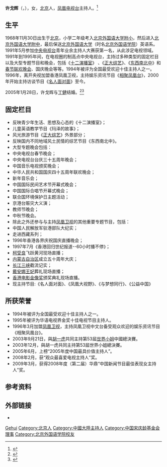 '''许戈辉'''（{{lang-en|Olivia Xu}}，{{bd|1968年|11月30日}}），女，[[北京|北京]]人，[[凤凰电视台|凤凰电视台]]主持人。<ref>{{Cite web|title=主持人资料库――许戈辉|url=http://media.people.com.cn/GB/64901/71055/index.html|accessdate=2020-06-24|work=人民网|archive-date=2020-05-05|archive-url=https://web.archive.org/web/20200505054414/http://media.people.com.cn/GB/64901/71055/index.html|dead-url=no}}</ref>

== 生平 ==
1968年11月30日出生于[[北京|北京]]，小学二年级考入[[北京外国语大学附小|北京外国语大学附小]]，然后进入[[北京外国语大学附中|北京外国语大学附中]]，最后保送[[北京外国语大学|北京外国语大学]]（时名[[北京外国语学院|北京外国语学院]]）英语系。1991年5月参加[[中国中央电视台|中央电视台]]青年业余主持人大赛获第一名，从此涉足电视领域。1991年到1995年间，在电视圈的制高点中央电视台，主持过多种类型的固定栏目以及大型专题节目和晚会，包括《[[十二演播室|十二演播室]]》 、《[[正大综艺|正大综艺]]》、《[[东西南北中|东西南北中]]》和[[春节联欢晚会|春节联欢晚会]]、国庆晚会等等。1994年被评为全国最受欢迎十佳主持人之一。 1996年，离开央视加盟香港凤凰卫视，主持娱乐资讯节目《[[相聚凤凰台|相聚凤凰台]]》，2000年开始主持访谈节目《[[名人面对面|名人面对面]]》至今。

2005年1月28日，许戈辉与[[丁健_(企业家)|丁健]]结婚。<ref>{{cite news |title=组图：盘点嫁给财经大佬的中国女主持人【3】--财经--人民网 |url=http://finance.people.com.cn/stock/n/2012/1119/c67815-19623259-3.html |accessdate=2021-11-05 |work=人民网}}</ref><ref>{{cite news |title=嫁给了IT精英的美女主持们 |url=http://www.ce.cn/xwzx/rwzkt/200510/24/t20051024_5003754.shtml |accessdate=2021-11-05 |work=中国经济网——国家经济门户}}</ref>

==固定栏目==
* 反映青少年生活、思想及心态的《十二演播室》；
* 儿童英语教学节目《玛泽的故事》；
* 风光旅游节目《[[正大综艺|正大综艺]]》外景部分；
* 反映国内不同地域风土民情的综艺节目《东西南北中》。
* 大型专题晚会包括：
* 中央电视台春节晚会；
* 中央电视台台庆三十五周年晚会；
* 中国音乐电视颁奖晚会；
* 中华人民共和国国庆四十五周年联欢晚会；
* 新年音乐会；
* 中国国际民间艺术节开幕式晚会；
* 中国国际合唱节开幕式晚会；
* 联合国环境保护日主题活动；
* 京港台赈灾大义演；
* 教师节晚会；
* 中秋节晚会。
* 除此之外还参与与主持[[凤凰卫视|凤凰卫视]]的其他重要专题节目，包括：
* 中国人民解放军驻港部队大纪实；
* 走进西藏系列；
* 1996年香港各界庆祝国庆直播晚会；
* 1997年7月《香港回归世纪报道--60小时播不停》；
* [[柯受良|柯受良]]飞跃黄河现场直播；
* [[内蒙古自治区|内蒙古自治区]]成立五十周年大庆；
* [[长江三峡|长江三峡]]截流记实；
* [[戴安娜王妃|戴安娜王妃]]葬礼现场直播；
* [[香港电影金像奖|香港电影金像奖]]颁奖典礼现场直播。
* 现主持节目:《名人面对面》、《凤凰大视野》、《与梦想同行》、《公益中国》

==所获荣誉==
* 1994年被评为全国最受欢迎十佳主持人之一。
* 1995年被评为华语电视界金奖十佳电视节目主持人。
* 1996年3月加盟[[凤凰卫视|凤凰卫视]]，主持凤凰卫视中文台备受观众欢迎的娱乐资讯节目《相聚凤凰台》。
* 2003年9月21日，與[[胡一虎|胡一虎]]共同主持第53屆[[世界小姐|世界小姐]]中國總決賽。
* 2003年12月，與胡一虎共同主持第53屆世界小姐總決賽。
* 2005年6月，上榜“2005年度中国最具价值主持人”。
* 2008年2月，获“观众最喜爱电视主持人”奖。
* 2009年3月，获得2008年度（第二届）华鼎“中国新闻节目最佳表现女主持人”奖。

== 参考资料 ==
{{reflist}}

== 外部链接 ==
*{{Sinaweibo|5592154538}}

{{Authority control}}
{{DEFAULTSORT:Xu许}}
[[Category:許姓|Gehui]]
[[Category:北京人|Category:北京人]]
[[Category:中國大陸主持人|Category:中國大陸主持人]]
[[Category:中国宋庆龄基金会理事|Category:中国宋庆龄基金会理事]]
[[Category:北京外国语学院校友|Category:北京外国语学院校友]]
